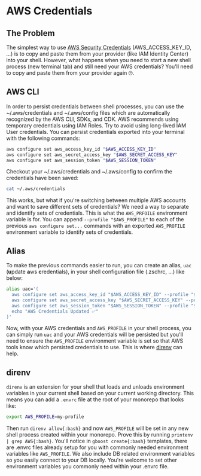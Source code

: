 
# AWS Credentials
## The Problem
The simplest way to use [AWS Security Credentials](https://docs.aws.amazon.com/IAM/latest/UserGuide/security-creds.html) (AWS_ACCESS_KEY_ID, ...) is to copy and paste them from your provider (like IAM Identity Center) into your shell. However, what happens when you need to start a new shell process (new terminal tab) and still need your AWS credentials? You'll need to copy and paste them from your provider again 🙄.
## AWS CLI
In order to persist credentials between shell processes, you can use the ~/.aws/credentials and ~/.aws/config files which are automatically recognized by the AWS CLI, SDKs, and CDK.
<Callout emoji="⚠️" type="warning">
  AWS recommends using temporary credentials using IAM Roles. Try to avoid using long-lived IAM User credentials.
</Callout>
You can persist credentials exported into your terminal with the following commands:
```bash copy
aws configure set aws_access_key_id "$AWS_ACCESS_KEY_ID"
aws configure set aws_secret_access_key "$AWS_SECRET_ACCESS_KEY"
aws configure set aws_session_token "$AWS_SESSION_TOKEN"
```
Checkout your ~/.aws/credentials and ~/.aws/config to confirm the credentials have been saved:
```bash copy
cat ~/.aws/credentials
```
This works, but what if you're switching between multiple AWS accounts and want to save different sets of credentials? We need a way to separate and identify sets of credentials. This is what the `AWS_PRFOILE` environment variable is for. You can append `--profile "$AWS_PROFILE"` to each of the previous `aws configure set...` commands with an exported `AWS_PROFILE` environment variable to identify sets of credentials.
## Alias
To make the previous commands easier to run, you can create an alias, `uac` (**u**pdate **a**ws **c**redentials), in your shell configuration file (.zschrc, ...) like below:
```bash copy filename=".zshrc"
alias uac='(
  aws configure set aws_access_key_id "$AWS_ACCESS_KEY_ID" --profile "$AWS_PROFILE"
  aws configure set aws_secret_access_key "$AWS_SECRET_ACCESS_KEY" --profile "$AWS_PROFILE"
  aws configure set aws_session_token "$AWS_SESSION_TOKEN" --profile "$AWS_PROFILE"
  echo "AWS Credentials Updated ✅"
)'
```
Now, with your AWS credentials and `AWS_PROFILE` in your shell process, you can simply run `uac` and your AWS credentials will be persisted but you'll need to ensure the `AWS_PROFILE` environment variable is set so that AWS tools know which persisted credentials to use. This is where [direnv](https://direnv.net/) can help.
## direnv
`direnv` is an extension for your shell that loads and unloads environment variables in your current shell based on your current working directory. This means you can add a `.envrc` file at the root of your monorepo that looks like:
``` bash copy filename=".envrc"
export AWS_PROFILE=my-profile
```
Then run `direnv allow{:bash}` and now `AWS_PROFILE` will be set in any new shell process created within your monorepo. Prove this by running `printenv | grep AWS{:bash}`.
You'll notice in `gboost create{:bash}` templates, there are .envrc files already setup for you with commonly needed environment variables like `AWS_PROFILE`. We also include DB related environment variables so you easily connect to your DB locally. You're welcome to set other environment variables you commonly need within your .envrc file.